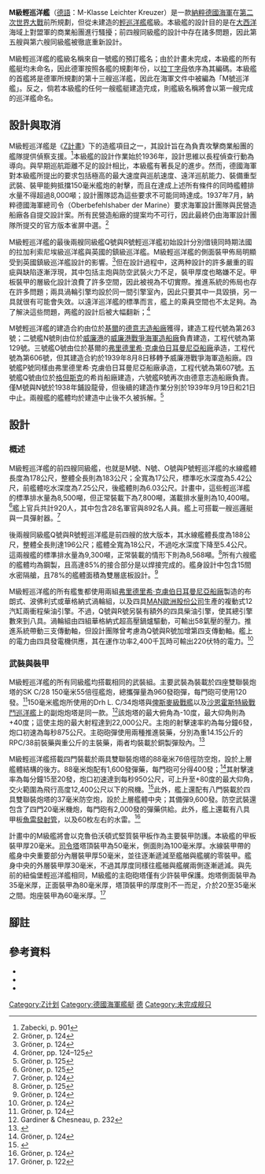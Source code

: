 {{軍艦模板
|名稱= M級輕巡洋艦 [[File:War_Ensign_of_Germany_1938-1945.svg|30px]]<br><small>M-Klasse</small>
|圖片= [[File:MclassCruiser2Dmap5-eBigFlagalt.jpg|300px]]
|照片說明= M級輕巡洋艦的示意圖
|艦種= [[輕巡洋艦|輕巡洋艦]]
|擁有國= [[File:Flag_of_Germany_1933.svg|25px]] [[纳粹德国|纳粹德国]]
|同型= M號、N號、O號、P號、Q號、R號
|前型= [[萊比錫級輕巡洋艦|萊比錫級輕巡洋艦]]
|次型= 無
|服役= 未服役
|結局= M號與N號鋪設龍骨後計畫取消，其餘從未建造
|基準= 8,500噸（M、N、O、P）<br>9,300噸（Q、R）
|滿載= 
|長度= 183米（M、N、O、P）<br>196米（Q、R）
|闊度= 17米（M、N、O、P）<br>18米（Q、R）
|吃水= 5.42米（M、N、O、P）<br>5.40米（Q、R）
|引擎= 
|出力= 
|極速= 35.5節／<br>65.7公里/小時（M、N、O、P）<br>36節／<br>67.0公里/小時（Q、R）
|續航= 8,000浬（19節，M、N、O、P）<br>12,000浬（19節，Q、R）
|乘員= 82名軍官+892名船員
|艦載機= 2架[[Ar_196水上侦察机|Ar 196水上侦察机]]
|裝備= 4 ×SK C/28 150毫米55倍徑雙聯裝艦炮<br>2 ×88毫米76倍徑雙聯裝防空炮<br>4 ×37毫米雙聯裝防空炮<br>4 ×20毫米機炮<br>8 ×530毫米魚雷發射管<br>60 ×水雷
|裝甲= [[水線裝甲帶|水線裝甲帶]]：51毫米<br>甲板：25毫米<br>炮塔：25毫米}}
'''M級輕巡洋艦'''（[[德語|德語]]：M-Klasse Leichter Kreuzer）是一款[[納粹德國海軍|納粹德國海軍]]在[[第二次世界大戰|第二次世界大戰]]前所規劃，但從未建造的[[輕巡洋艦|輕巡洋艦]]艦級。本級艦的設計目的是在[[大西洋|大西洋]]海域上對盟軍的商業船團進行騷擾；前四艘同級艦的設計中存在諸多問題，因此第五艘與第六艘同級艦被徹底重新設計。

M級輕巡洋艦的艦級名稱來自一號艦的預訂艦名；由於計畫未完成，本級艦的所有艦艇均未命名，因此德軍按照各艦的規劃年份，以[[拉丁字母|拉丁字母]]依序為其編碼。本級艦的首艦將是德軍所規劃的第十三艘巡洋艦，因此在海軍文件中被編為「M號巡洋艦」。反之，倘若本級艦的任何一艘艦艇建造完成，則艦級名稱將會以第一艘完成的巡洋艦命名。

== 設計與取消 ==
M級輕巡洋艦是《[[Z计划|Z計畫]]》下的造艦項目之一，其設計旨在為負責攻擊商業船團的艦隊提供偵察支援。<ref>Zabecki, p. 901</ref>本級艦的設計作業始於1936年，設計思維以長程偵查行動為導向。與早期巡航距離不足的設計相比，本級艦有著長足的進步。然而，德國海軍對本級艦所提出的要求包括極高的最大速度與巡航速度、遠洋巡航能力、裝備重型武裝、裝甲能夠抵擋150毫米艦炮的射擊，而且在達成上述所有條件的同時艦體排水量不得超過8,000噸；設計團隊認為這些要求不可能同時達成。1937年7月，納粹德國海軍總司令（Oberbefehlshaber der Marine）要求海軍設計團隊與民營造船廠各自提交設計案。所有民營造船廠的提案均不可行，因此最終仍由海軍設計團隊所提交的官方版本雀屏中選。<ref name="Groner124">Gröner, p. 124</ref>

M級輕巡洋艦的最後兩艘同級艦Q號與R號輕巡洋艦初始設計分別借镜同時期法國的拉加利索尼埃級巡洋艦與英國的鎮級巡洋艦。M級輕巡洋艦的側面裝甲佈局明顯受到英國鎮級巡洋艦設計的影響。<ref name="Groner124">Gröner, p. 124</ref>但在設計過程中，这两种設計的許多嚴重的瑕疵與缺陷逐漸浮現，其中包括主炮與防空武裝火力不足，裝甲厚度也略嫌不足。甲板裝甲的層級化設計浪費了許多空間，因此被視為不切實際。推進系統的佈局也存在許多問題；兩具渦輪引擎均設於同一間引擎室內，因此只要其中一具毀損，另一具就很有可能會失效。以遠洋巡洋艦的標準而言，艦上的乘員空間也不太足夠。為了解決這些問題，两艦的設計后被大幅翻新；<ref>Gröner, pp. 124–125</ref>

M號輕巡洋艦的建造合約由位於[[基尔|基爾]]的[[德意志造船廠|德意志造船廠]]獲得，建造工程代號為第263號；二號艦N號則由位於[[威廉港|威廉港]]的[[威廉港戰爭海軍造船廠|威廉港戰爭海軍造船廠]]負責建造，工程代號為第129號。三號艦O號由位於基爾的[[弗里德里希·克虏伯日耳曼尼亚船厂|弗里德里希·克虜伯日耳曼尼亞船廠]]承造，工程代號為第606號，但其建造合約於1939年8月8日移轉予威廉港戰爭海軍造船廠。四號艦P號同樣由弗里德里希·克虜伯日耳曼尼亞船廠承造，工程代號為第607號。五號艦Q號由位於[[格但斯克|格但斯克]]的希肖船廠建造，六號艦R號再次由德意志造船廠負責。僅M號與N號於1938年鋪設龍骨，但後續的建造作業分別於1939年9月19日和21日中止。兩艘艦的艦體均於建造中止後不久被拆解。<ref name="Groner125">Gröner, p. 125</ref>

== 設計 ==

=== 概述 ===
M級輕巡洋艦的前四艘同級艦，也就是M號、N號、O號與P號輕巡洋艦的水線艦體長度為178公尺，整體全長則為183公尺；全寬為17公尺，標準吃水深度為5.42公尺，前艦體吃水深度為7.25公尺，後艦體則為6.03公尺。計畫中，這些輕巡洋艦的標準排水量為8,500噸，但正常裝載下為7,800噸，滿載排水量則為10,400噸。<ref name="Groner125">Gröner, p. 125</ref>艦上官兵共計920人，其中包含28名軍官與892名人員。艦上可搭載一艘巡邏艇與一具彈射器。<ref name="Groner124">Gröner, p. 124</ref>

後兩艘同級艦Q號與R號輕巡洋艦是前四艘的放大版本，其水線艦體長度為188公尺，整體全長則達196公尺；艦體全寬為18公尺，不過吃水深度下降至5.4公尺。這兩艘艦的標準排水量為9,300噸，正常裝載的情形下則為8,568噸。<ref name="Groner125">Gröner, p. 125</ref>所有六艘艦的艦體均為鋼製，且高達85%的接合部分是以焊接完成的。艦身設計中包含15間水密隔艙，且78%的艦體面積為雙層底板設計。<ref name="Groner124">Gröner, p. 124</ref>

M級輕巡洋艦的所有艦隻都使用兩組[[弗里德里希·克虏伯日耳曼尼亚船厂|弗里德里希·克虜伯日耳曼尼亞船廠]]製造的布朗式、波佛利式或華格納式渦輪組，以及四具[[MAN集團|MAN歐洲股份公司]]生產的複動式12汽缸兩衝程柴油引擎。不過，Q號與R號另裝有額外的四具柴油引擎，使其總引擎數來到八具。渦輪組由四組華格納式超高壓鍋爐驅動，可輸出58氣壓的壓力。推進系統帶動三支傳動軸，但設計團隊曾考慮為Q號與R號加增第四支傳動軸。艦上的電力由四具發電機供應，其在運作功率2,400千瓦時可輸出220伏特的電力。<ref name="Groner124">Gröner, p. 124</ref>

=== 武裝與裝甲 ===
M級輕巡洋艦的所有同級艦均搭載相同的武裝組。主要武裝為裝載於四座雙聯裝炮塔的SK C/28 150毫米55倍徑艦炮，總攜彈量為960發砲彈，每門砲可使用120發。<ref name="Groner124">Gröner, p. 124</ref>150毫米艦炮所使用的Drh L. C/34炮塔與[[俾斯麥級戰艦|俾斯麥級戰艦]]以及[[沙恩霍斯特級戰鬥巡洋艦|沙恩霍斯特級戰鬥巡洋艦]]上的副炮炮塔是同一款。<ref name="conways">Gardiner & Chesneau, p. 232</ref>該炮塔的最大俯角為-10度，最大仰角則為+40度；這使主炮的最大射程達到22,000公尺。主炮的射擊速率約為每分鐘6發，炮口初速為每秒875公尺。主砲砲彈使用兩種推進裝藥，分別為重14.15公斤的RPC/38前裝藥與重{{Convert|23.5|kg|lb|abbr=on}}公斤的主裝藥，兩者均裝載於銅製彈殼內。<ref name="Navweaps15">{{Cite web|url=http://www.navweaps.com/Weapons/WNGER_59-55_skc28.htm|title=German 15 cm/55 (5.9") SK C/28|accessdate=2 June 2009|date=20 November 2008|last=DiGiulian|first=Tony|publisher=Navweaps.com|archive-date=2009-07-21|archive-url=https://www.webcitation.org/5iQI9vKG1?url=http://www.navweaps.com/Weapons/WNGER_59-55_skc28.htm|dead-url=no}}</ref>

M級輕巡洋艦搭載四門裝載於兩具雙聯裝炮塔的88毫米76倍徑防空炮，設於上層艦體結構的後方。88毫米炮配有1,600發彈藥，每門砲可分得400發；<ref name="Groner124">Gröner, p. 124</ref>其射擊速率為每分鐘15至20發，炮口初速達到每秒950公尺，可上升至+80度的最大仰角，交火範圍為飛行高度12,400公尺以下的飛機。<ref name="Navweaps88">{{Cite web|url=http://www.navweaps.com/Weapons/WNGER_88mm-76_skc32.htm|title=German 8.8 cm/76 (3.46") SK C/32|accessdate=2 June 2009|date=11 February 2007|last=DiGiulian|first=Tony|publisher=Navweaps.com|archive-date=2009-06-05|archive-url=https://web.archive.org/web/20090605080407/http://navweaps.com/Weapons/WNGER_88mm-76_skc32.htm|dead-url=no}}</ref>此外，艦上還配有八門裝載於四具雙聯裝炮塔的37毫米防空炮，設於上層艦體中央；其備彈9,600發。防空武裝還包含了四門20毫米機炮，每門砲有2,000發的彈藥供給。此外，艦上還載有八具甲板[[鱼雷管|魚雷發射管]]，以及60枚左右的水雷。<ref name="Groner124">Gröner, p. 124</ref>

計畫中的M級艦將會以克魯伯沃頓式堅質裝甲板作為主要裝甲防護。本級艦的甲板裝甲厚20毫米。[[司令塔|司令塔]]塔頂裝甲為50毫米，側面則為100毫米厚。水線裝甲帶的艦身中央重要部分內層裝甲厚50毫米，並往逐漸遞減至艦艏與艦艉的零裝甲。艦身中央的外層裝甲厚30毫米，不過其厚度同樣往艦艏與艦艉兩側逐漸遞減。與先前的紐倫堡輕巡洋艦相同，M級艦的主砲砲塔僅有少許裝甲保護。炮塔側面裝甲為35毫米厚，正面裝甲為80毫米厚，塔頂裝甲的厚度則不一而足，介於20至35毫米之間。炮座裝甲為60毫米厚。<ref>Gröner, p. 122</ref>

== 腳註 ==
{{Reflist|2}}

== 參考資料 ==
* {{Cite book|title=Conway's All the World's Fighting Ships, 1922–1946|url=https://archive.org/details/conwaysallworlds1922unse|last=Gardiner, Robert|last2=Chesneau, Roger|publisher=Naval Institute Press|year=1980|isbn=0-87021-913-8}}
* {{Cite book|title=German Warships: 1815–1945|last=Gröner|first=Erich|publisher=Naval Institute Press|year=1990|isbn=0-87021-790-9|location=Annapolis}}
* {{Cite book|title=World War II in Europe|last=Zabecki|first=David T.|publisher=Garland Pub|year=1999|isbn=0-8240-7029-1|volume=1|location=New York}}
{{WWIIGermanShips}}
{{德國巡洋艦}}
[[Category:Z计划|Category:Z计划]]
[[Category:德國海軍艦艇|Category:德國海軍艦艇]]
[[Category:輕巡洋艦|德]]
[[Category:未完成舰只|Category:未完成舰只]]